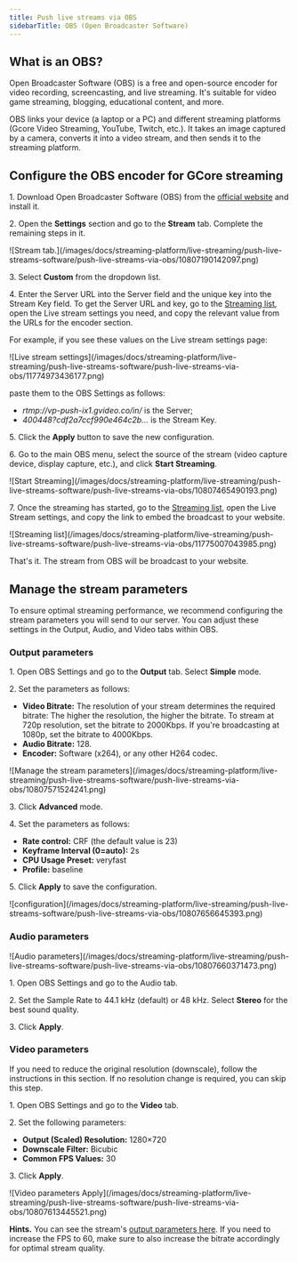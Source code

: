 ---
title: Push live streams via OBS
sidebarTitle: OBS (Open Broadcaster Software)
---

## What is an OBS?

Open Broadcaster Software (OBS) is a free and open-source encoder for video recording, screencasting, and live streaming. It's suitable for video game streaming, blogging, educational content, and more.

OBS links your device (a laptop or a PC) and different streaming platforms (Gcore Video Streaming, YouTube, Twitch, etc.). It takes an image captured by a camera, converts it into a video stream, and then sends it to the streaming platform.

## Configure the OBS encoder for GCore streaming

1\. Download Open Broadcaster Software (OBS) from the [official website](https://obsproject.com) and install it.

2\. Open the **Settings** section and go to the **Stream** tab. Complete the remaining steps in it.


<Frame>![Stream tab.](/images/docs/streaming-platform/live-streaming/push-live-streams-software/push-live-streams-via-obs/10807190142097.png)</Frame>



3\. Select **Custom** from the dropdown list.

4\. Enter the Server URL into the Server field and the unique key into the Stream Key field. To get the Server URL and key, go to the [Streaming list](https://streaming.gcore.com/streaming/list), open the Live stream settings you need, and copy the relevant value from the URLs for the encoder section.

For example, if you see these values on the Live stream settings page:


<Frame>![Live stream settings](/images/docs/streaming-platform/live-streaming/push-live-streams-software/push-live-streams-via-obs/11774973436177.png)</Frame>



paste them to the OBS Settings as follows:

  * _rtmp://vp-push-ix1.gvideo.co/in/_ is the Server;
  * _400448?cdf2a7ccf990e464c2b…_ is the Stream Key.



5\. Click the **Apply** button to save the new configuration.

6\. Go to the main OBS menu, select the source of the stream (video capture device, display capture, etc.), and click **Start Streaming**.


<Frame>![Start Streaming](/images/docs/streaming-platform/live-streaming/push-live-streams-software/push-live-streams-via-obs/10807465490193.png)</Frame>



7\. Once the streaming has started, go to the [Streaming list](https://streaming.gcore.com/streaming/list), open the Live Stream settings, and copy the link to embed the broadcast to your website.


<Frame>![Streaming list](/images/docs/streaming-platform/live-streaming/push-live-streams-software/push-live-streams-via-obs/11775007043985.png)</Frame>



That's it. The stream from OBS will be broadcast to your website.

## Manage the stream parameters

To ensure optimal streaming performance, we recommend configuring the stream parameters you will send to our server. You can adjust these settings in the Output, Audio, and Video tabs within OBS.

### Output parameters

1\. Open OBS Settings and go to the **Output** tab. Select **Simple** mode.

2\. Set the parameters as follows:

  * **Video Bitrate:** The resolution of your stream determines the required bitrate: The higher the resolution, the higher the bitrate. To stream at 720p resolution, set the bitrate to 2000Kbps. If you're broadcasting at 1080p, set the bitrate to 4000Kbps.
  * **Audio Bitrate:** 128.
  * **Encoder:** Software (x264), or any other H264 codec.


<Frame>![Manage the stream parameters](/images/docs/streaming-platform/live-streaming/push-live-streams-software/push-live-streams-via-obs/10807571524241.png)</Frame>



3\. Click **Advanced** mode.

4\. Set the parameters as follows:

  * **Rate control:** CRF (the default value is 23)
  * **Keyframe Interval (0=auto):** 2s
  * **CPU Usage Preset:** veryfast
  * **Profile:** baseline



5\. Click **Apply** to save the configuration.


<Frame>![configuration](/images/docs/streaming-platform/live-streaming/push-live-streams-software/push-live-streams-via-obs/10807656645393.png)</Frame>



### Audio parameters


<Frame>![Audio parameters](/images/docs/streaming-platform/live-streaming/push-live-streams-software/push-live-streams-via-obs/10807660371473.png)</Frame>



1\. Open OBS Settings and go to the Audio tab.

2\. Set the Sample Rate to 44.1 kHz (default) or 48 kHz. Select **Stereo** for the best sound quality.

3\. Click **Apply**.

### Video parameters

If you need to reduce the original resolution (downscale), follow the instructions in this section. If no resolution change is required, you can skip this step.

1\. Open OBS Settings and go to the **Video** tab.

2\. Set the following parameters:

  * **Output (Scaled) Resolution:** 1280×720
  * **Downscale Filter:** Bicubic
  * **Common FPS Values:** 30



3\. Click **Apply**.


<Frame>![Video parameters Apply](/images/docs/streaming-platform/live-streaming/push-live-streams-software/push-live-streams-via-obs/10807613445521.png)</Frame>



**Hints.** You can see the stream's [output parameters here](/streaming-platform/live-streaming/push-live-streams-software/push-live-streams-via-obs#output-parameters). If you need to increase the FPS to 60, make sure to also increase the bitrate accordingly for optimal stream quality.